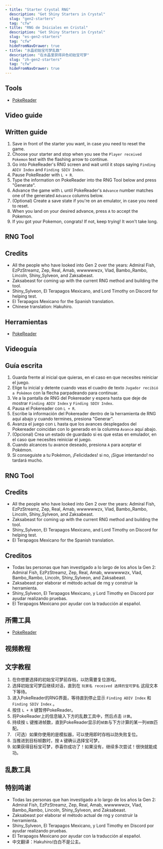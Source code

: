 ```yaml
---
- title: "Starter Crystal RNG"
  description: "Get Shiny Starters in Crystal"
  slug: "gen2-starters"
  tag: "cfw"
- title: "RNG de Iniciales en Cristal"
  description: "Get Shiny Starters in Crystal"
  slug: "es-gen2-starters"
  tag: "cfw"
  hideFromNavDrawer: true
- title: "水晶初始宝可梦乱数"
  description: "在水晶里获得异色初始宝可梦"
  slug: "zh-gen2-starters"
  tag: "cfw"
  hideFromNavDrawer: true
---
```


<LanguageButton enSlug="/gen2-starters" esSlug="/es-gen2-starters" zhSlug="/zh-gen2-starters"/>

<ShowIf slug="/gen2-starters">

## Tools

- [PokeReader](/install-pokereader)

## Video guide

<YouTubeVideo src="https://www.youtube.com/embed/1PFQv-S8a48?si=7N6RoITaJg0lyrPR" />

## Written guide

1. Save in front of the starter you want, in case you need to reset the game.
2. Choose your starter and stop when you see the `Player received Pokemon` text with the flashing arrow to continue.
3. Go into PokeReader's RNG screen and wait until it stops saying `Finding ADIV Index` and `Finding SDIV Index`.
4. Pause PokeReader with `L + R`.
5. Type the information on PokeReader into the RNG Tool below and press "Generate".
6. Advance the game with `L` until PokeReader's `Advance` number matches one of the generated `Advance` columns below.
7. (Optional) Create a save state if you're on an emulator, in case you need to reset.
8. When you land on your desired advance, press `A` to accept the Pokemon.
9. If you got your Pokemon, congrats! If not, keep trying! It won't take long.

## RNG Tool

<Gen2PokemonRng type="starter" language="en" />

## Credits

- All the people who have looked into Gen 2 over the years: Admiral Fish, EzPzStreamz, Zep, Real, Amab, wwwwwwzx, Vlad, Bambo_Rambo, Lincoln, Shiny_Sylveon, and Zaksabeast.
- Zaksabeast for coming up with the current RNG method and building the tool.
- Shiny_Sylveon, El Terapagos Mexicano, and Lord Timothy on Discord for helping test.
- El Terapagos Mexicano for the Spanish translation.
- Chinese translation: Hakuhiro.

</ShowIf>

<ShowIf slug="/es-gen2-starters">

## Herramientas

- [PokeReader](/install-pokereader)

## Videoguía

<YouTubeVideo src="https://www.youtube.com/embed/1PFQv-S8a48?si=7N6RoITaJg0lyrPR" />

## Guía escrita

1. Guarda frente al inicial que quieras, en el caso en que necesites reiniciar el juego.
2. Elige tu inicial y detente cuando veas el cuadro de texto `Jugador recibió a Pokémon` con la flecha parpadeando para continuar.
3. Ve a la pantalla de RNG del Pokereader y espera hasta que deje de mostrar `Finding ADIV Index` y `Finding SDIV Index`.
4. Pausa el Pokereader con `L + R`.
5. Escribe la información del Pokereader dentro de la herramienta de RNG aquí abajo y cuando termines, presiona "Generar".
6. Avanza el juego con `L` hasta que los avances desplegados del Pokereader coincidan con lo generado en la columna `Avance` aquí abajo.
7. (Opcional) Crea un estado de guardado si es que estas en emulador, en el caso que necesites reiniciar el juego.
8. Cuando alcances tu avance deseado, presiona `A` para aceptar el Pokémon.
9. Si conseguiste a tu Pokémon, ¡Felicidades! si no, ¡Sigue intentando! no tardará mucho.

## RNG Tool

<Gen2PokemonRng type="starter" language="es" />

## Credits

- All the people who have looked into Gen 2 over the years: Admiral Fish, EzPzStreamz, Zep, Real, Amab, wwwwwwzx, Vlad, Bambo_Rambo, Lincoln, Shiny_Sylveon, and Zaksabeast.
- Zaksabeast for coming up with the current RNG method and building the tool.
- Shiny_Sylveon, El Terapagos Mexicano, and Lord Timothy on Discord for helping test.
- El Terapagos Mexicano for the Spanish translation.

## Creditos

- Todas las personas que han investigado a lo largo de los años la Gen 2: Admiral Fish, EzPzStreamz, Zep, Real, Amab, wwwwwwzx, Vlad, Bambo_Rambo, Lincoln, Shiny_Sylveon, and Zaksabeast.
- Zaksabeast por elaborar el método actual de rng y construir la herramienta.
- Shiny_Sylveon, El Terapagos Mexicano, y Lord Timothy en Discord por ayudar realizando pruebas.
- El Terapagos Mexicano por ayudar con la traducción al español.

</ShowIf>

<ShowIf slug="/zh-gen2-starters">

## 所需工具

- [PokeReader](/install-pokereader)

## 视频教程

<YouTubeVideo src="https://www.youtube.com/embed/1PFQv-S8a48?si=7N6RoITaJg0lyrPR" />

## 文字教程

1. 在你想要选择的初始宝可梦前存档，以防需要复位游戏。
2. 选择初始宝可梦后继续对话，直到在 `玩家名 received 选择的宝可梦名` 这段文本下等待。
3. 进入PokeReader的RNG界面，等待直到停止显示 `Finding ADIV Index` 和 `Finding SDIV Index` 。
4. 按住 `L + R` 键暂停PokeReader。
5. 将PokeReader上的信息输入下方的乱数工具中，然后点击 `计算`。
6. 持续按 `L` 键推进帧数，直到PokeReader显示的`帧数`与下方计算的某一列`帧数`匹配。
7. （可选）如果你使用的是模拟器，可以使用即时存档以防失败复位。
8. 当推进到目标帧数时，按 `A` 键确认选择宝可梦。
9. 如果获得目标宝可梦，恭喜你成功了！如果没有，继续多次尝试！很快就能成功。

## 乱数工具

<Gen2PokemonRng type="starter" language="zh" />

## 特别鸣谢

- Todas las personas que han investigado a lo largo de los años la Gen 2: Admiral Fish, EzPzStreamz, Zep, Real, Amab, wwwwwwzx, Vlad, Bambo_Rambo, Lincoln, Shiny_Sylveon, and Zaksabeast.
- Zaksabeast por elaborar el método actual de rng y construir la herramienta.
- Shiny_Sylveon, El Terapagos Mexicano, y Lord Timothy en Discord por ayudar realizando pruebas.
- El Terapagos Mexicano por ayudar con la traducción al español.
- 中文翻译：Hakuhiro/白白不是公主。

</ShowIf>